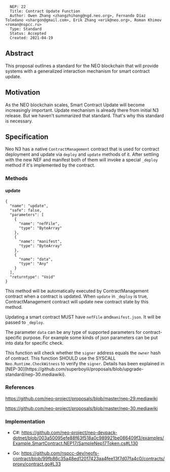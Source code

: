 <pre>
  NEP: 22
  Title: Contract Update Function
  Author: Owen Zhang <zhangzhihong@ngd.neo.org>, Fernando Díaz Toledano <shargon@gmail.com>, Erik Zhang <erik@neo.org>, Roman Khimov <roman@nspcc.ru>
  Type: Standard
  Status: Accepted
  Created: 2021-04-19
</pre>


==Abstract==

This proposal outlines a standard for the NEO blockchain that will provide systems with a generalized interaction mechanism for smart contract update.

==Motivation==

As the NEO blockchain scales, Smart Contract Update will become increasingly important. Update mechanism is already there from initial N3 release. But we haven't summarized that standard. That's why this standard is necessary.

==Specification==

Neo N3 has a native <code>ContractManagement</code> contract that is used for contract deployment and update via <code>deploy</code> and <code>update</code> methods of it. After settling with the new NEF and manifest both of them will invoke a special <code>_deploy</code> method if it's implemented by the contract.

===Methods===

====update====

<pre>
{
  "name": "update",
  "safe": false,
  "parameters": [
    {
      "name": "nefFile",
      "type": "ByteArray"
    },
    {
      "name": "manifest",
      "type": "ByteArray"
    },
    {
      "name": "data",
      "type": "Any"
    }
  ],
  "returntype": "Void"
}
</pre>

This method will be automatically executed by ContractManagement contract when a contract is updated. When <code>update</code> in <code>_deploy</code> is true, ContractManagement contract will update new contract state by this method.

Updating a smart contract MUST have <code>nefFile</code> and<code>manifest.json</code>. It will be passed to <code>_deploy</code>.

The parameter <code>data</code> can be any type of supported parameters for contract-specific purpose. For example some kinds of json parameters can be put into data for specific check.

This function will check whether the <code>signer</code> address equals the <code>owner</code> hash of contract. This function SHOULD use the SYSCALL <code>Neo.Runtime.CheckWitness</code> to verify the <code>signer</code>. Details has been explained in [NEP-30](https://github.com/superboyiii/proposals/blob/upgrade-standard/nep-30.mediawiki).

===References===

https://github.com/neo-project/proposals/blob/master/nep-29.mediawiki

https://github.com/neo-project/proposals/blob/master/nep-30.mediawiki

===Implementation===

* C#: https://github.com/neo-project/neo-devpack-dotnet/blob/003a50095efe88f63f518a0c989921be086409f3/examples/Example.SmartContract.NEP17/SampleNep17Token.cs#L130

* Go: https://github.com/nspcc-dev/neofs-contract/blob/99fb86c35a48ed12017423aa4fee13f7d07fa4c0/contracts/proxy/contract.go#L33